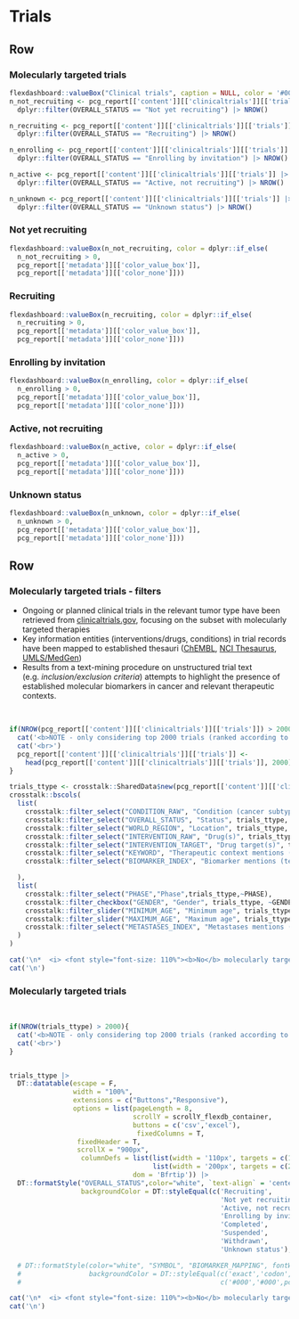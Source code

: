 Trials
==================================================================

Row
-------------------------------------

### Molecularly targeted trials

```r
flexdashboard::valueBox("Clinical trials", caption = NULL, color = '#000000', icon = NULL)
n_not_recruiting <- pcg_report[['content']][['clinicaltrials']][['trials']] |> 
  dplyr::filter(OVERALL_STATUS == "Not yet recruiting") |> NROW()

n_recruiting <- pcg_report[['content']][['clinicaltrials']][['trials']] |> 
  dplyr::filter(OVERALL_STATUS == "Recruiting") |> NROW()

n_enrolling <- pcg_report[['content']][['clinicaltrials']][['trials']] |> 
  dplyr::filter(OVERALL_STATUS == "Enrolling by invitation") |> NROW()

n_active <- pcg_report[['content']][['clinicaltrials']][['trials']] |> 
  dplyr::filter(OVERALL_STATUS == "Active, not recruiting") |> NROW()

n_unknown <- pcg_report[['content']][['clinicaltrials']][['trials']] |> 
  dplyr::filter(OVERALL_STATUS == "Unknown status") |> NROW()
``` 

### Not yet recruiting

```r


flexdashboard::valueBox(n_not_recruiting, color = dplyr::if_else(
  n_not_recruiting > 0,
  pcg_report[['metadata']][['color_value_box']],
  pcg_report[['metadata']][['color_none']]))


```

### Recruiting

```r

flexdashboard::valueBox(n_recruiting, color = dplyr::if_else(
  n_recruiting > 0,
  pcg_report[['metadata']][['color_value_box']],
  pcg_report[['metadata']][['color_none']]))

```


### Enrolling by invitation

```r

flexdashboard::valueBox(n_enrolling, color = dplyr::if_else(
  n_enrolling > 0,
  pcg_report[['metadata']][['color_value_box']],
  pcg_report[['metadata']][['color_none']]))
```

### Active, not recruiting

```r
flexdashboard::valueBox(n_active, color = dplyr::if_else(
  n_active > 0,
  pcg_report[['metadata']][['color_value_box']],
  pcg_report[['metadata']][['color_none']]))

```

### Unknown status

```r
flexdashboard::valueBox(n_unknown, color = dplyr::if_else(
  n_unknown > 0,
  pcg_report[['metadata']][['color_value_box']],
  pcg_report[['metadata']][['color_none']]))
```


Row
-----------------------------------------------------

### Molecularly targeted trials - filters {data-padding=15 data-width=300}

* Ongoing or planned clinical trials in the relevant tumor type have been retrieved from [clinicaltrials.gov](https://clinicaltrials.gov), focusing on the subset with molecularly targeted therapies
* Key information entities (interventions/drugs, conditions) in trial records have been mapped to established thesauri ([ChEMBL](https://www.ebi.ac.uk/chembl/), [NCI Thesaurus](https://ncithesaurus.nci.nih.gov/ncitbrowser/), [UMLS/MedGen](https://www.ncbi.nlm.nih.gov/medgen/))
* Results from a text-mining procedure on unstructured trial text (e.g. <i>inclusion/exclusion criteria</i>) attempts to highlight the presence of established molecular biomarkers in cancer and relevant therapeutic contexts. 

<br>

```r


if(NROW(pcg_report[['content']][['clinicaltrials']][['trials']]) > 2000){
  cat('<b>NOTE - only considering top 2000 trials (ranked according to status and start date) </b><br>',sep="\n")
  cat('<br>')
  pcg_report[['content']][['clinicaltrials']][['trials']] <- 
    head(pcg_report[['content']][['clinicaltrials']][['trials']], 2000)
}

trials_ttype <- crosstalk::SharedData$new(pcg_report[['content']][['clinicaltrials']][['trials']])
crosstalk::bscols(
  list(
    crosstalk::filter_select("CONDITION_RAW", "Condition (cancer subtype)", trials_ttype, ~CONDITION_RAW),
    crosstalk::filter_select("OVERALL_STATUS", "Status", trials_ttype, ~OVERALL_STATUS),
    crosstalk::filter_select("WORLD_REGION", "Location", trials_ttype, ~WORLD_REGION),
    crosstalk::filter_select("INTERVENTION_RAW", "Drug(s)", trials_ttype, ~INTERVENTION_RAW),
    crosstalk::filter_select("INTERVENTION_TARGET", "Drug target(s)", trials_ttype, ~INTERVENTION_TARGET),
    crosstalk::filter_select("KEYWORD", "Therapeutic context mentions (text-mined)", trials_ttype, ~KEYWORD),
    crosstalk::filter_select("BIOMARKER_INDEX", "Biomarker mentions (text-mined)", trials_ttype, ~BIOMARKER_INDEX)

  ),
  list(
    crosstalk::filter_select("PHASE","Phase",trials_ttype,~PHASE),
    crosstalk::filter_checkbox("GENDER", "Gender", trials_ttype, ~GENDER),
    crosstalk::filter_slider("MINIMUM_AGE", "Minimum age", trials_ttype, ~MINIMUM_AGE),
    crosstalk::filter_slider("MAXIMUM_AGE", "Maximum age", trials_ttype, ~MAXIMUM_AGE),
    crosstalk::filter_select("METASTASES_INDEX", "Metastases mentions (text-mined)", trials_ttype, ~METASTASES_INDEX)
  )
)


```


```r
cat('\n*  <i> <font style="font-size: 110%"><b>No</b> molecularly targeted trials retrieved for the tumor type in question.</i></font>', sep='\n')
cat('\n')
```


### Molecularly targeted trials {data-padding=15}

<br>

```r

if(NROW(trials_ttype) > 2000){
  cat('<b>NOTE - only considering top 2000 trials (ranked according to status and start date) </b><br>',sep="\n")
  cat('<br>')
}


trials_ttype |>
  DT::datatable(escape = F, 
                width = "100%",
                extensions = c("Buttons","Responsive"), 
                options = list(pageLength = 8, 
                               scrollY = scrollY_flexdb_container,
                               buttons = c('csv','excel'), 
                                fixedColumns = T,
                 fixedHeader = T,
                 scrollX = "900px",
                  columnDefs = list(list(width = '110px', targets = c(1,3,5)),
                                    list(width = '200px', targets = c(2,4))),
                               dom = 'Bfrtip')) |>
  DT::formatStyle("OVERALL_STATUS",color="white", `text-align` = 'center', fontWeight = "bold",
                  backgroundColor = DT::styleEqual(c('Recruiting',
                                                     'Not yet recruiting',
                                                     'Active, not recruiting',
                                                     'Enrolling by invitation',
                                                     'Completed',
                                                     'Suspended',
                                                     'Withdrawn',
                                                     'Unknown status'), c("#00a65a","#00a65a","#CD534C","#CD534C","#CD534C","#CD534C","#CD534C", "#8F7700")))

  # DT::formatStyle(color="white", "SYMBOL", "BIOMARKER_MAPPING", fontWeight = 'bold', `text-align` = 'center',
  #                 backgroundColor = DT::styleEqual(c('exact','codon','exon','gene'), 
  #                                                  c('#000','#000',pcg_report$settings$conf$visual_reporting$color_palette[['warning']][['values']][1], pcg_report$settings$conf$visual_reporting$color_palette[['warning']][['values']][1])))

```


```r
cat('\n*  <i> <font style="font-size: 110%"><b>No</b> molecularly targeted trials retrieved for the tumor type in question .</i></font>',sep='\n')
cat('\n')
```


